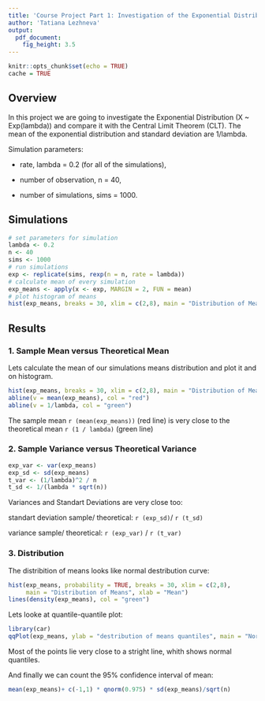```yaml
---
title: 'Course Project Part 1: Investigation of the Exponential Distribution'
author: 'Tatiana Lezhneva'
output:
  pdf_document: 
    fig_height: 3.5
---
```

```r
knitr::opts_chunk$set(echo = TRUE)
cache = TRUE 
```

## Overview
 In this project we are going to investigate the Exponential Distribution (X ~ Exp(lambda)) and compare it with the Central Limit Theorem (CLT). The mean of the exponential distribution and standard deviation are 1/lambda. 
 
Simulation parameters: 

 * rate, lambda = 0.2 (for all of the simulations),
 
 * number of observation, n = 40,
 
 * number of simulations, sims = 1000.
 
## Simulations
```r
# set parameters for simulation
lambda <- 0.2
n <- 40
sims <- 1000
# run simulations
exp <- replicate(sims, rexp(n = n, rate = lambda))
# calculate mean of every simulation 
exp_means <- apply(x <- exp, MARGIN = 2, FUN = mean)
# plot histogram of means
hist(exp_means, breaks = 30, xlim = c(2,8), main = "Distribution of Means", xlab = "Mean")
```

## Results

### 1. Sample Mean versus Theoretical Mean

Lets calculate the mean of our simulations means distribution and plot it and on histogram. 
```r
hist(exp_means, breaks = 30, xlim = c(2,8), main = "Distribution of Means", xlab = "Mean")
abline(v = mean(exp_means), col = "red")
abline(v = 1/lambda, col = "green")
```

The sample mean `r (mean(exp_means))` (red line) is very close to the theoretical mean `r (1 / lambda)` (green line)

### 2. Sample Variance versus Theoretical Variance

```r
exp_var <- var(exp_means)
exp_sd <- sd(exp_means)
t_var <- (1/lambda)^2 / n
t_sd <- 1/(lambda * sqrt(n))
```
Variances and Standart Deviations are very close too:

standart deviation sample/ theoretical: `r (exp_sd)`/ `r (t_sd)`
 
variance sample/ theoretical:  `r (exp_var)` / `r (t_var)`

### 3. Distribution
The distribition of means looks like normal destribution curve:
```r
hist(exp_means, probability = TRUE, breaks = 30, xlim = c(2,8), 
     main = "Distribution of Means", xlab = "Mean") 
lines(density(exp_means), col = "green")
```

Lets looke at quantile-quantile plot:
```r
library(car)
qqPlot(exp_means, ylab = "destribution of means quantiles", main = "Normal Q-Q Plot")

```
Most of the points lie very close to a stright line, whith shows normal quantiles.

And finally we can count the 95% confidence interval of mean:
```r
mean(exp_means)+ c(-1,1) * qnorm(0.975) * sd(exp_means)/sqrt(n)
```



